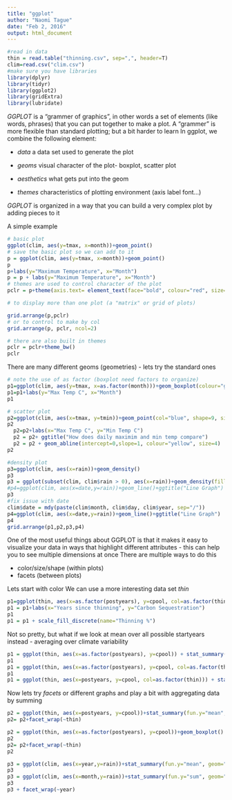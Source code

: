 ```yaml
---
title: "ggplot"
author: "Naomi Tague"
date: "Feb 2, 2016"
output: html_document
---
```


```r
#read in data
thin = read.table("thinning.csv", sep=",", header=T)
clim=read.csv("clim.csv")
#make sure you have libraries
library(dplyr)
library(tidyr)
library(ggplot2)
library(gridExtra)
library(lubridate)

```
*GGPLOT* is a "grammer of graphics", in other words a set of elements (like words, phrases) that you can put together to make a plot. A "grammer" is more flexible than standard plotting; but a bit harder to learn
In ggplot, we combine the following element:

* *data* a data set used to generate the plot

* *geoms* visual character of the plot- boxplot, scatter plot

* *aesthetics* what gets put into the geom

* *themes* characteristics of plotting environment (axis label font...)

*GGPLOT* is organized in a way that you can build a very complex plot by adding pieces to it

 A simple example

```r
# basic plot
ggplot(clim, aes(y=tmax, x=month))+geom_point()
# save the basic plot so we can add to it
p = ggplot(clim, aes(y=tmax, x=month))+geom_point()
p
p+labs(y="Maximum Temperature", x="Month")
p = p + labs(y="Maximum Temperature", x="Month")
# themes are used to control character of the plot
pclr = p+theme(axis.text= element_text(face="bold", colour="red", size=14))

# to display more than one plot (a "matrix" or grid of plots)

grid.arrange(p,pclr)
# or to control to make by col
grid.arrange(p, pclr, ncol=2)

# there are also built in themes
pclr = pclr+theme_bw()
pclr
```
There are many different geoms (geometries) - lets try the standard ones

```r

# note the use of as factor (boxplot need factors to organize)
p1=ggplot(clim, aes(y=tmax, x=as.factor(month)))+geom_boxplot(colour="green", fill="purple")
p1=p1+labs(y="Max Temp C", x="Month")
p1

# scatter plot
p2=ggplot(clim, aes(x=tmax, y=tmin))+geom_point(col="blue", shape=9, size=rel(4))
p2
  p2=p2+labs(x="Max Temp C", y="Min Temp C") 
  p2 = p2+ ggtitle("How does daily maximim and min temp compare")
  p2 = p2 + geom_abline(intercept=0,slope=1, colour="yellow", size=4)
p2

#density plot
p3=ggplot(clim, aes(x=rain))+geom_density()
p3
p3 = ggplot(subset(clim, clim$rain > 0), aes(x=rain))+geom_density(fill="blue")
#p4=ggplot(clim, aes(x=date,y=rain))+geom_line()+ggtitle("Line Graph")
p3
#fix issue with date
clim$date = mdy(paste(clim$month, clim$day, clim$year, sep="/"))
p4=ggplot(clim, aes(x=date,y=rain))+geom_line()+ggtitle("Line Graph")
p4
grid.arrange(p1,p2,p3,p4)
```
One of the most useful things about GGPLOT is that it makes it easy to visualize your data in ways that highlight different attributes - this can help you to see multiple dimensions at once
There are multiple ways to do this

* color/size/shape (within plots)
* facets  (between plots)

Lets start with color
We can use a more interesting data set *thin*



```r
p1=ggplot(thin, aes(x=as.factor(postyears), y=cpool, col=as.factor(thin)))+geom_boxplot()
p1 = p1+labs(x="Years since thinning", y="Carbon Sequestration")
p1
p1 = p1 + scale_fill_discrete(name="Thinning %")

```

Not so pretty, but what if we look at mean over all possible startyears instead - averaging over climate variability
```r

p1 = ggplot(thin, aes(x=as.factor(postyears), y=cpool)) + stat_summary(fun.y="mean", geom="bar")
p1
p1 = ggplot(thin, aes(x=as.factor(postyears), y=cpool, col=as.factor(thin))) + stat_summary(fun.y="mean", geom="point")
p1
p1 = ggplot(thin, aes(x=postyears, y=cpool, col=as.factor(thin))) + stat_summary(fun.y="mean", geom="line")

```

Now lets try *facets* or different graphs and play a bit with aggregating data by summing
```r
p2 = ggplot(thin, aes(x=postyears, y=cpool))+stat_summary(fun.y="mean", geom="line")
p2= p2+facet_wrap(~thin)

p2 = ggplot(thin, aes(x=as.factor(postyears), y=cpool))+geom_boxplot()
p2
p2= p2+facet_wrap(~thin)
p2

p3 = ggplot(clim, aes(x=year,y=rain))+stat_summary(fun.y="mean", geom="bar")
p3
p3 = ggplot(clim, aes(x=month,y=rain))+stat_summary(fun.y="sum", geom="bar")
p3
p3 + facet_wrap(~year)
```

